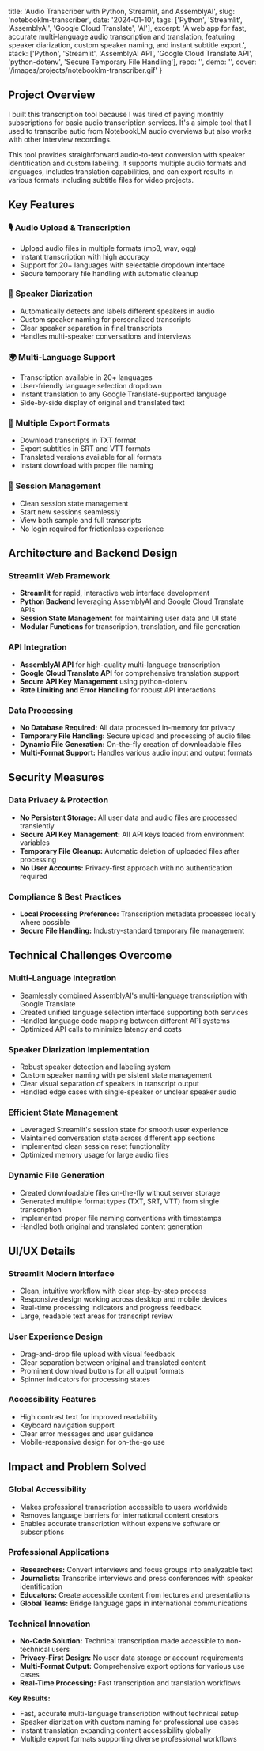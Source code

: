   title: 'Audio Transcriber with Python, Streamlit, and AssemblyAI',
  slug: 'notebooklm-transcriber',
  date: '2024-01-10',
  tags: ['Python', 'Streamlit', 'AssemblyAI', 'Google Cloud Translate', 'AI'],
  excerpt: 'A web app for fast, accurate multi-language audio transcription and translation, featuring speaker diarization, custom speaker naming, and instant subtitle export.',
  stack: ['Python', 'Streamlit', 'AssemblyAI API', 'Google Cloud Translate API', 'python-dotenv', 'Secure Temporary File Handling'],
  repo: '',
  demo: '',
  cover: '/images/projects/notebooklm-transcriber.gif'
}

## Project Overview

I built this transcription tool because I was tired of paying monthly subscriptions for basic audio transcription services. It's a simple tool that I used to transcribe autio from NotebookLM audio overviews but also works with other interview recordings.

This tool provides straightforward audio-to-text conversion with speaker identification and custom labeling. It supports multiple audio formats and languages, includes translation capabilities, and can export results in various formats including subtitle files for video projects.

## Key Features

### 🎙️ Audio Upload & Transcription
- Upload audio files in multiple formats (mp3, wav, ogg)
- Instant transcription with high accuracy
- Support for 20+ languages with selectable dropdown interface
- Secure temporary file handling with automatic cleanup

### 👥 Speaker Diarization
- Automatically detects and labels different speakers in audio
- Custom speaker naming for personalized transcripts
- Clear speaker separation in final transcripts
- Handles multi-speaker conversations and interviews

### 🌍 Multi-Language Support
- Transcription available in 20+ languages
- User-friendly language selection dropdown
- Instant translation to any Google Translate-supported language
- Side-by-side display of original and translated text

### 📄 Multiple Export Formats
- Download transcripts in TXT format
- Export subtitles in SRT and VTT formats
- Translated versions available for all formats
- Instant download with proper file naming

### 🔄 Session Management
- Clean session state management
- Start new sessions seamlessly
- View both sample and full transcripts
- No login required for frictionless experience


## Architecture and Backend Design

### Streamlit Web Framework
- **Streamlit** for rapid, interactive web interface development
- **Python Backend** leveraging AssemblyAI and Google Cloud Translate APIs
- **Session State Management** for maintaining user data and UI state
- **Modular Functions** for transcription, translation, and file generation

### API Integration
- **AssemblyAI API** for high-quality multi-language transcription
- **Google Cloud Translate API** for comprehensive translation support
- **Secure API Key Management** using python-dotenv
- **Rate Limiting and Error Handling** for robust API interactions

### Data Processing
- **No Database Required:** All data processed in-memory for privacy
- **Temporary File Handling:** Secure upload and processing of audio files
- **Dynamic File Generation:** On-the-fly creation of downloadable files
- **Multi-Format Support:** Handles various audio input and output formats

## Security Measures

### Data Privacy & Protection
- **No Persistent Storage:** All user data and audio files are processed transiently
- **Secure API Key Management:** All API keys loaded from environment variables
- **Temporary File Cleanup:** Automatic deletion of uploaded files after processing
- **No User Accounts:** Privacy-first approach with no authentication required

### Compliance & Best Practices
- **Local Processing Preference:** Transcription metadata processed locally where possible
- **Secure File Handling:** Industry-standard temporary file management

## Technical Challenges Overcome

### Multi-Language Integration
- Seamlessly combined AssemblyAI's multi-language transcription with Google Translate
- Created unified language selection interface supporting both services
- Handled language code mapping between different API systems
- Optimized API calls to minimize latency and costs

### Speaker Diarization Implementation
- Robust speaker detection and labeling system
- Custom speaker naming with persistent state management
- Clear visual separation of speakers in transcript output
- Handled edge cases with single-speaker or unclear speaker audio

### Efficient State Management
- Leveraged Streamlit's session state for smooth user experience
- Maintained conversation state across different app sections
- Implemented clean session reset functionality
- Optimized memory usage for large audio files

### Dynamic File Generation
- Created downloadable files on-the-fly without server storage
- Generated multiple format types (TXT, SRT, VTT) from single transcription
- Implemented proper file naming conventions with timestamps
- Handled both original and translated content generation

## UI/UX Details

### Streamlit Modern Interface
- Clean, intuitive workflow with clear step-by-step process
- Responsive design working across desktop and mobile devices
- Real-time processing indicators and progress feedback
- Large, readable text areas for transcript review

### User Experience Design
- Drag-and-drop file upload with visual feedback
- Clear separation between original and translated content
- Prominent download buttons for all output formats
- Spinner indicators for processing states

### Accessibility Features
- High contrast text for improved readability
- Keyboard navigation support
- Clear error messages and user guidance
- Mobile-responsive design for on-the-go use

## Impact and Problem Solved

### Global Accessibility
- Makes professional transcription accessible to users worldwide
- Removes language barriers for international content creators
- Enables accurate transcription without expensive software or subscriptions

### Professional Applications
- **Researchers:** Convert interviews and focus groups into analyzable text
- **Journalists:** Transcribe interviews and press conferences with speaker identification
- **Educators:** Create accessible content from lectures and presentations  
- **Global Teams:** Bridge language gaps in international communications

### Technical Innovation
- **No-Code Solution:** Technical transcription made accessible to non-technical users
- **Privacy-First Design:** No user data storage or account requirements
- **Multi-Format Output:** Comprehensive export options for various use cases
- **Real-Time Processing:** Fast transcription and translation workflows

**Key Results:**
- Fast, accurate multi-language transcription without technical setup
- Speaker diarization with custom naming for professional use cases
- Instant translation expanding content accessibility globally
- Multiple export formats supporting diverse professional workflows


